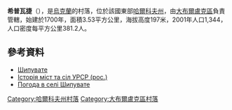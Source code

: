 {{coord|49|56|6|N|37|24|3|E|scale:100000_region:UA|display=title}}

'''希普瓦捷'''（{{lang-uk|Шипувате}}），是[[烏克蘭|烏克蘭]]的村落，位於該國東部[[哈爾科夫州|哈爾科夫州]]，由[[大布爾盧克區|大布爾盧克區]]負責管轄，始建於1700年，面積3.53平方公里，海拔高度197米，2001年人口1,344，人口密度每平方公里381.2人。

==參考資料==
* [http://gska2.rada.gov.ua/pls/z7502/A005?rdat1=09.01.2009&rf7571=32720 Шипувате]{{dead link|date=2018年2月 |bot=InternetArchiveBot |fix-attempted=yes }}
* [http://www.igsu.org.ua/Harkovskja.obl/Velikoburlukskij.rajon/SZipovatoe.html Історія міст та сіл УРСР (рос.)]{{dead link|date=2018年2月 |bot=InternetArchiveBot |fix-attempted=yes }}
* [http://weather.in.ua/ua/har'kovskaja/28957 Погода в селі Шипувате]{{Wayback|url=http://weather.in.ua/ua/har%27kovskaja/28957 |date=20160323035824 }}

{{DEFAULTSORT:Шипувате}}
[[Category:哈爾科夫州村落|Category:哈爾科夫州村落]]
[[Category:大布爾盧克區村落|Category:大布爾盧克區村落]]


{{Kharkiv-geo-stub}}